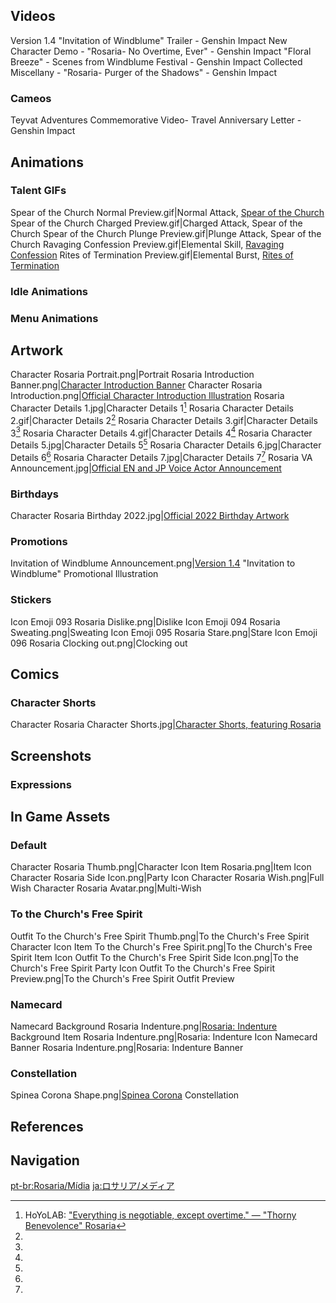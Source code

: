 {{CharacterTabs}}
<!-- Only media posted by HoYoverse. This includes artwork (made in-house or commissioned) and promotional videos. The exception is GIFs of the character using their talents. Make sure to cite the source.-->
==Videos==
<gallery hideaddbutton="true" captionalign="center">
Version 1.4 "Invitation of Windblume" Trailer - Genshin Impact
New Character Demo - "Rosaria- No Overtime, Ever" - Genshin Impact
"Floral Breeze" - Scenes from Windblume Festival - Genshin Impact
Collected Miscellany - "Rosaria- Purger of the Shadows" - Genshin Impact
</gallery>
<!--dates:
demo: 03-29-2021
floral breeze: 04-05-2021
collected misc: 04-06-2021-->

===Cameos===
<gallery hideaddbutton="true" captionalign="center">
Teyvat Adventures Commemorative Video- Travel Anniversary Letter - Genshin Impact
</gallery>

==Animations==
===Talent GIFs===
<gallery hideaddbutton="true" captionalign="center">
Spear of the Church Normal Preview.gif|Normal Attack, [[Spear of the Church]]
Spear of the Church Charged Preview.gif|Charged Attack, Spear of the Church
Spear of the Church Plunge Preview.gif|Plunge Attack, Spear of the Church
Ravaging Confession Preview.gif|Elemental Skill, [[Ravaging Confession]]
Rites of Termination Preview.gif|Elemental Burst, [[Rites of Termination]]
</gallery>

===Idle Animations===
{{Preview
|size=180px
|file1    = Idle Rosaria 1
|file2    = Idle Rosaria 2
}}
===Menu Animations===
{{Preview
|size=180px
|file1    = Talent Menu Rosaria
|file2    = Weapon Menu Rosaria
}}

==Artwork==
<!--keep photos in chronological order of release-->
<gallery hideaddbutton="true" captionalign="center">
Character Rosaria Portrait.png|Portrait
Rosaria Introduction Banner.png|[https://www.hoyolab.com/article/273881 Character Introduction Banner]
Character Rosaria Introduction.png|[https://twitter.com/GenshinImpact/status/1376746003710279684 Official Character Introduction Illustration]
Rosaria Character Details 1.jpg|Character Details 1<ref name="charDetails">HoYoLAB: [https://www.hoyolab.com/article/273881 "Everything is negotiable, except overtime." &mdash; "Thorny Benevolence" Rosaria]</ref>
Rosaria Character Details 2.gif|Character Details 2<ref name="charDetails" />
Rosaria Character Details 3.gif|Character Details 3<ref name="charDetails" />
Rosaria Character Details 4.gif|Character Details 4<ref name="charDetails" />
Rosaria Character Details 5.jpg|Character Details 5<ref name="charDetails" />
Rosaria Character Details 6.jpg|Character Details 6<ref name="charDetails" />
Rosaria Character Details 7.jpg|Character Details 7<ref name="charDetails" />
Rosaria VA Announcement.jpg|[https://twitter.com/GenshinImpact/status/1376776202178883587 Official EN and JP Voice Actor Announcement]
</gallery>
===Birthdays===
<gallery hideaddbutton="true" captionalign="center">
Character Rosaria Birthday 2022.jpg|[https://twitter.com/genshinimpact/status/1485462362836459522 Official 2022 Birthday Artwork]
</gallery>
===Promotions===
<gallery hideaddbutton="true" captionalign="center">
Invitation of Windblume Announcement.png|[[Version 1.4]] "Invitation to Windblume" Promotional Illustration
</gallery>
===Stickers===
<gallery hideaddbutton="true" captionalign="center">
Icon Emoji 093 Rosaria Dislike.png|Dislike
Icon Emoji 094 Rosaria Sweating.png|Sweating
Icon Emoji 095 Rosaria Stare.png|Stare
Icon Emoji 096 Rosaria Clocking out.png|Clocking out
</gallery>

==Comics==
===Character Shorts===
<gallery hideaddbutton="true" captionalign="center">
Character Rosaria Character Shorts.jpg|[https://twitter.com/genshinimpact/status/1485462368842919937 Character Shorts, featuring Rosaria]
</gallery>

==Screenshots==
===Expressions===
{{Character Expression
|character   = Rosaria
|expression1 = Default
|expression2 = Serious
|expression3 = Smiley
}}

==In Game Assets==
===Default===
<gallery hideaddbutton="true" captionalign="center">
Character Rosaria Thumb.png|Character Icon
Item Rosaria.png|Item Icon
Character Rosaria Side Icon.png|Party Icon
Character Rosaria Wish.png|Full Wish
Character Rosaria Avatar.png|Multi-Wish
</gallery>

===To the Church's Free Spirit===
{{Main|To the Church's Free Spirit}}
<gallery hideaddbutton="true" captionalign="center">
Outfit To the Church's Free Spirit Thumb.png|To the Church's Free Spirit Character Icon
Item To the Church's Free Spirit.png|To the Church's Free Spirit Item Icon
Outfit To the Church's Free Spirit Side Icon.png|To the Church's Free Spirit Party Icon
Outfit To the Church's Free Spirit Preview.png|To the Church's Free Spirit Outfit Preview
</gallery>

===Namecard===
<gallery hideaddbutton="true" captionalign="center">
Namecard Background Rosaria Indenture.png|[[Rosaria: Indenture]] Background
Item Rosaria Indenture.png|Rosaria: Indenture Icon
Namecard Banner Rosaria Indenture.png|Rosaria: Indenture Banner
</gallery>

===Constellation===
<gallery hideaddbutton="true" captionalign="center">
Spinea Corona Shape.png|[[Spinea Corona]] Constellation
</gallery>

==References==
{{Reflist}}

==Navigation==
{{Character Navbox|link type=media}}
[[pt-br:Rosaria/Mídia]]
[[ja:ロサリア/メディア]]